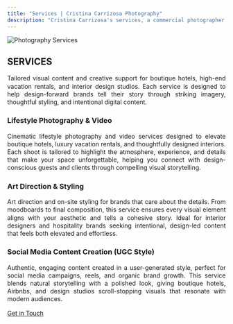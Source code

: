 ```yaml
---
title: "Services | Cristina Carrizosa Photography"
description: "Cristina Carrizosa's services, a commercial photographer specializing in hospitality, lifestyle, and interior photography. Based in Richmond, VA with over 15 years of experience."
---
```


<div class="service-page-layout">

<div class="service-image">
![](images/services/services.jpg){alt="Photography Services"}
</div>

<div class="service-content">


## SERVICES

Tailored visual content and creative support for boutique hotels, high-end vacation rentals, and interior design studios. Each service is designed to help design-forward brands tell their story through striking imagery, thoughtful styling, and intentional digital content. 

### Lifestyle Photography & Video

Cinematic lifestyle photography and video services designed to elevate boutique hotels, luxury vacation rentals, and thoughtfully designed interiors. Each shoot is tailored to highlight the atmosphere, experience, and details that make your space unforgettable, helping you connect with design-conscious guests and clients through compelling visual storytelling.

### Art Direction & Styling

Art direction and on-site styling for brands that care about the details. From moodboards to final composition, this service ensures every visual element aligns with your aesthetic and tells a cohesive story. Ideal for interior designers and hospitality brands seeking intentional, design-led content that feels both elevated and effortless.

### Social Media Content Creation (UGC Style)

Authentic, engaging content created in a user-generated style, perfect for social media campaigns, reels, and organic brand growth. This service blends natural storytelling with a polished look, giving boutique hotels, Airbnbs, and design studios scroll-stopping visuals that resonate with modern audiences.

[Get in Touch](contact.qmd){.btn .btn-primary}

</div>

</div>

<style>
/* Tighter line spacing and justified text for services page */
.service-content p {
  line-height: 1.3;
  text-align: justify;
}

.service-content h3 {
  line-height: 1.3;
}
</style>